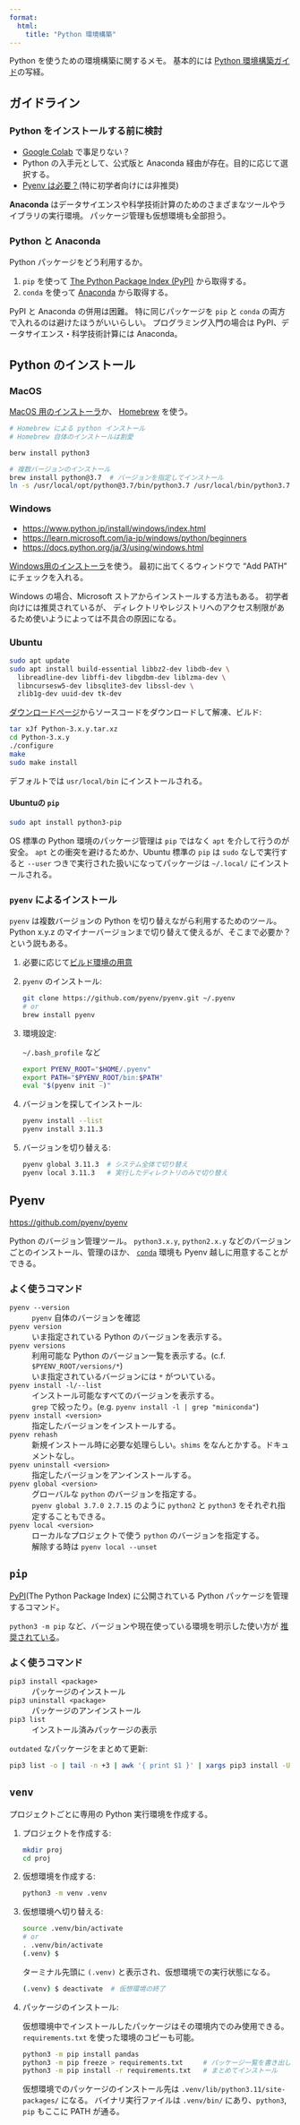 ```yaml
---
format:
  html:
    title: "Python 環境構築"
---
```


Python を使うための環境構築に関するメモ。
基本的には [Python 環境構築ガイド](https://www.python.jp/install/install.html)の写経。


## ガイドライン

### Python をインストールする前に検討

- [Google Colab](https://colab.research.google.com/) で事足りない？
- Python の入手元として、公式版と Anaconda 経由が存在。目的に応じて選択する。
- [Pyenv は必要？](https://www.python.jp/install/docs/doyouneedpyenv.html)(特に初学者向けには非推奨)

::: {.note}
**Anaconda** はデータサイエンスや科学技術計算のためのさまざまなツールやライブラリの実行環境。
パッケージ管理も仮想環境も全部担う。
:::

### Python と Anaconda

Python パッケージをどう利用するか。

1. `pip` を使って [The Python Package Index (PyPI)](https://pypi.org/) から取得する。
2. `conda` を使って [Anaconda](https://www.anaconda.com/) から取得する。

PyPI と Anaconda の併用は困難。
特に同じパッケージを `pip` と `conda` の両方で入れるのは避けたほうがいいらしい。
プログラミング入門の場合は PyPI、データサイエンス・科学技術計算には Anaconda。


## Python のインストール

### MacOS

[MacOS 用のインストーラ](https://www.python.org/downloads/mac-osx/)か、
[Homebrew](https://brew.sh) を使う。

```sh
# Homebrew による python インストール
# Homebrew 自体のインストールは割愛

berw install python3

# 複数バージョンのインストール
brew install python@3.7  # バージョンを指定してインストール
ln -s /usr/local/opt/python@3.7/bin/python3.7 /usr/local/bin/python3.7  # /usr/local/bin/ にシンボリックリンク
```

### Windows

- <https://www.python.jp/install/windows/index.html>
- <https://learn.microsoft.com/ja-jp/windows/python/beginners>
- <https://docs.python.org/ja/3/using/windows.html>

[Windows用のインストーラ](https://www.python.org/downloads/windows/)を使う。
最初に出てくるウィンドウで "Add PATH" にチェックを入れる。

Windows の場合、Microsoft ストアからインストールする方法もある。
初学者向けには推奨されているが、
ディレクトリやレジストリへのアクセス制限があるため使いようによっては不具合の原因になる。

### Ubuntu

```sh
sudo apt update
sudo apt install build-essential libbz2-dev libdb-dev \
  libreadline-dev libffi-dev libgdbm-dev liblzma-dev \
  libncursesw5-dev libsqlite3-dev libssl-dev \
  zlib1g-dev uuid-dev tk-dev
```

[ダウンロードページ](https://www.python.org/)からソースコードをダウンロードして解凍、ビルド:

```sh
tar xJf Python-3.x.y.tar.xz
cd Python-3.x.y
./configure
make
sudo make install
```

デフォルトでは `usr/local/bin` にインストールされる。

#### Ubuntuの `pip`

```sh
sudo apt install python3-pip
```

OS 標準の Python 環境のパッケージ管理は `pip` ではなく `apt` を介して行うのが安全。
`apt` との衝突を避けるためか、Ubuntu 標準の `pip` は `sudo` なしで実行すると
`--user` つきで実行された扱いになってパッケージは `~/.local/` にインストールされる。

### `pyenv` によるインストール

`pyenv` は複数バージョンの Python を切り替えながら利用するためのツール。
Python x.y.z のマイナーバージョンまで切り替えて使えるが、そこまで必要か？という説もある。

1. 必要に応じて[ビルド環境の用意](https://github.com/pyenv/pyenv/wiki#suggested-build-environment)

1. `pyenv` のインストール:

   ```sh
   git clone https://github.com/pyenv/pyenv.git ~/.pyenv
   # or
   brew install pyenv
   ```

1. 環境設定:

   `~/.bash_profile` など

   ```sh
   export PYENV_ROOT="$HOME/.pyenv"
   export PATH="$PYENV_ROOT/bin:$PATH"
   eval "$(pyenv init -)"
   ```

1. バージョンを探してインストール:

   ```sh
   pyenv install --list
   pyenv install 3.11.3
   ```

1. バージョンを切り替える:

   ```sh
   pyenv global 3.11.3  # システム全体で切り替え
   pyenv local 3.11.3   # 実行したディレクトリのみで切り替え
   ```


## Pyenv

<https://github.com/pyenv/pyenv>

Python のバージョン管理ツール。
`python3.x.y`, `python2.x.y` などのバージョンごとのインストール、管理のほか、
[`conda`](https://www.anaconda.com/) 環境も Pyenv 越しに用意することができる。

### よく使うコマンド

`pyenv --version`
: `pyenv` 自体のバージョンを確認

`pyenv version`
: いま指定されている Python のバージョンを表示する。

`pyenv versions`
: 利用可能な Python のバージョン一覧を表示する。(c.f. `$PYENV_ROOT/versions/*`)
: いま指定されているバージョンには `*` がついている。

`pyenv install -l/--list`
: インストール可能なすべてのバージョンを表示する。
: `grep` で絞ったり。(e.g. `pyenv install -l | grep "miniconda"`)

`pyenv install <version>`
: 指定したバージョンをインストールする。

`pyenv rehash`
: 新規インストール時に必要な処理らしい。`shims` をなんとかする。ドキュメントなし。

`pyenv uninstall <version>`
: 指定したバージョンをアンインストールする。

`pyenv global <version>`
: グローバルな `python` のバージョンを指定する。
: `pyenv global 3.7.0 2.7.15` のように `python2` と `python3` をそれぞれ指定することもできる。

`pyenv local <version>`
: ローカルなプロジェクトで使う `python` のバージョンを指定する。
: 解除する時は `pyenv local --unset`


## `pip`

[PyPI](https://pypi.org/)(The Python Package Index) に公開されている
Python パッケージを管理するコマンド。

`python3 -m pip` など、バージョンや現在使っている環境を明示した使い方が
[推奨されている](https://www.python.jp/install/ubuntu/pip.html)。

### よく使うコマンド

`pip3 install <package>`
: パッケージのインストール

`pip3 uninstall <package>`
: パッケージのアンインストール

`pip3 list`
: インストール済みパッケージの表示

`outdated` なパッケージをまとめて更新:

```sh
pip3 list -o | tail -n +3 | awk '{ print $1 }' | xargs pip3 install -U
```


## `venv`

プロジェクトごとに専用の Python 実行環境を作成する。

1. プロジェクトを作成する:

   ```sh
   mkdir proj
   cd proj
   ```

1. 仮想環境を作成する:

   ```sh
   python3 -m venv .venv
   ```

1. 仮想環境へ切り替える:

   ```sh
   source .venv/bin/activate
   # or
   . .venv/bin/activate
   (.venv) $
   ```

   ターミナル先頭に `(.venv)` と表示され、仮想環境での実行状態になる。

   ```sh
   (.venv) $ deactivate  # 仮想環境の終了
   ```

1. パッケージのインストール:

   仮想環境中でインストールしたパッケージはその環境内でのみ使用できる。
   `requirements.txt` を使った環境のコピーも可能。

   ```sh
   python3 -m pip install pandas
   python3 -m pip freeze > requirements.txt     # パッケージ一覧を書き出し
   python3 -m pip install -r requirements.txt   # まとめてインストール
   ```

   仮想環境でのパッケージのインストール先は `.venv/lib/python3.11/site-packages/` になる。
   バイナリ実行ファイルは `.venv/bin/` にあり、`python3`, `pip` もここに PATH が通る。
